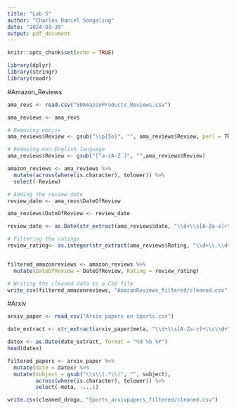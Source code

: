 ```yaml
---
title: "Lab 5"
author: "Charles Daniel Songaling"
date: "2024-03-30"
output: pdf_document
---
```


```r
knitr::opts_chunk$set(echo = TRUE)
```

```r
library(dplyr)
library(stringr)
library(readr)
```

#Amazon_Reviews
```r
ama_revs <- read.csv("50AmazonProducts_Reviews.csv")

ama_reviews <- ama_revs

# Removing emojis
ama_reviews$Review <- gsub("\\p{So}", "", ama_reviews$Review, perl = TRUE)

# Removing non-English language
ama_reviews$Review <- gsub("[^a-zA-Z ]", "",ama_reviews$Review)

amazon_reviews <- ama_reviews %>%
  mutate(across(where(is.character), tolower)) %>%
  select(-Review)

# Adding the review date
review_date <- ama_revs$DateOfReview

ama_reviews$DateOfReview <- review_date

review_date <- as.Date(str_extract(ama_reviews$date, "\\d+\\s[A-Za-z]+\\s\\d+"), format = "%d %b %Y")

# Filtering the ratings
review_rating<- as.integer(str_extract(ama_reviews$Rating, "\\d+\\.\\d+"))


filtered_amazonreviews <- amazon_reviews %>%
  mutate(DateOfReview = DateOfReview, Rating = review_rating)

# Writing the cleaned data to a CSV file
write_csv(filtered_amazonreviews, "AmazonReviews_filtered/cleaned.csv")
```

#Arxiv
```r
arxiv_paper <- read_csv("Arxiv papers on Sports.csv")

date_extract <- str_extract(arxiv_paper$meta, "\\d+\\s[A-Za-z]+\\s\\d+")

datex <- as.Date(date_extract, format = "%d %b %Y")
head(datex)

filtered_papers <- arxiv_paper %>%
  mutate(date = datex) %>%
  mutate(subject = gsub("\\s\\(.*\\)", "", subject),
         across(where(is.character), tolower)) %>%
         select(-meta, -...1)

write.csv(cleaned_droga, "Sports_arxivpapers_filtered/cleaned.csv")
```